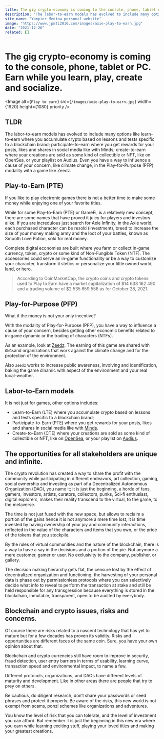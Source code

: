 ```yaml
---
title: The gig crypto-economy is coming to the console, phone, tablet or PC. Earn while you learn, play, create and socialize.
description: "The labor-to-earn models has evolved to include many options like learn-to-earn where you accumulate crypto based on lessons and tests specific to a blockchain brand; participate-to-earn where you get rewards for your posts, likes and shares in social media like with Minds; create-to-earn where your creations are sold as some kind of collectible or NFT, like on OpenSea, or your playlist on Audius. Also you have a way to influence a cause of your concern, like climate change, in the Play-for-Purpose (PFP) modality with a game like Zeedz."
site_name: "Yampier Medina personal website"
image: "https://www.jpmti2016.com/images/axie-play-to-earn.jpg"
date: "2021-12-26"
related: []
---
```


# The gig crypto-economy is coming to the console, phone, tablet or PC. Earn while you learn, play, create and socialize.

<Image
  alt={`Play to earn`}
  src={`/images/axie-play-to-earn.jpg`}
  width={1920}
  height={1080}
  priority
/>

## TLDR

The labor-to-earn models has evolved to include many options like learn-to-earn where you accumulate crypto based on lessons and tests
specific to a blockchain brand; participate-to-earn where you get rewards for your posts, likes and shares in social media like with Minds;
create-to-earn where your creations are sold as some kind of collectible or NFT, like on OpenSea, or your playlist on Audius. Even you have
a way to influence a cause of your concern, like climate change, in the Play-for-Purpose (PFP) modality with a game like Zeedz.

## Play-to-Earn (PTE)

If you like to play electronic games there is not a better time to make some money while enjoying one of your favorite titles.

While for some Play-to-Earn (PTE) or GameFi, is a relatively new concept, there are some names that have proved it juicy for players and
investors alike. If you are incredulous just search for Axie Infinity, in the Axie world, each purchased character can be resold
(investment), breed to increase the size of your money making army and the loot of your battles, known as Smooth Love Potion, sold
for real money.

Complete digital economies are built where you farm or collect in-game currency, token, crypto or some kind of Non-Fungible Token (NTF).
The accessories could serve an in-game functionality or be a way to customize your character, transform it stetics or personalize your
little owned world, land, or hero.

> According to CoinMarketCap, the crypto coins and crypto tokens used to Play to Earn have a market capitalization of $14 638 162 490
> and a trading volume of $2 535 659 558 as for October 28, 2021.

## Play-for-Purpose (PFP)

What if the money is not your only incentive?

With the modality of Play-for-Purpose (PFP), you have a way to influence a cause of your concern, besides getting other economic benefits
related to in-game dynamic or the trading of characters (NTFs).

As an example, look at [Zeedz](https://www.zeedz.io/). The earning of this game are shared with `ONGs`and organizations that work against
the climate change and for the protection of the environment.

Also `Zeedz` works to increase public awareness, involving and identification, baking the game dinamic with aspect of the environment and
your real local-weather.

## Labor-to-Earn models

It is not just for games, other options includes:

- Learn-to-Earn (LTE) where you accumulate crypto based on lessons and tests specific to a blockchain brand;
- Participate-to-Earn (PTE) where you get rewards for your posts, likes and shares in social media like with [Minds](https://www.minds.com/).
- Create-to-Earn (CTE) where your creations are sold as some kind of collectible or NFT, like on [OpenSea](https://opensea.io/), or your
  playlist on [Audius](https://audius.co/).

## The opportunities for all stakeholders are unique and infinite.

The crypto revolution has created a way to share the profit with the community while participating in different endeavors, art collection,
gaming, social ownership and investing as part of a Decentralized Autonomous Organization (DAO), you name it; it is just the beginning,
a horde of fans, gamers, investors, artists, curators, collectors, punks, Sci-fi enthusiast, digital explorers, makes their reality transcend to
the virtual, to the game, to the metaverse.

The time is not just fused with the new space, but allows to reclaim a portion of the gains
hence it is not anymore a mere time lost, it is time invested by having ownership of your joy and community interactions, reflected in
the value of the characters and items that you own, or the price of the tokens that you stockpile.

By the rules of virtual communities and the nature of the blockchain, there is a way to have a say in the decisions and a portion of the
pie. Not anymore a mere customer, gamer or user. No exclusivity to the company, publisher, or gallery.

The decision making hierarchy gets flat, the censure lost by the effect of decentralized organization and functioning, the harvesting of
your personal data is phase out by permissionless protocols where you can selectively decide what info to reveal to perform the transaction
at stake and still be held responsible for any transgression because everything is stored in the blockchain, inmutable, transparent,
open to be audited by everybody.

## Blockchain and crypto issues, risks and concerns.

Of course there are risks related to a nascent technology that has yet to mature but for a few decades has proven its validity. Risks and
opportunities are different faces of the same coin. Sure, you have your own opinion about that.

Blockchain and crypto currencies still have room to improve in security, fraud detection, user entry barriers in terms of usability,
learning curve, transaction speed and environmental impact, to name a few.

Different protocols, organizations, and DAOs have different levels of maturity and development. Like in other areas there are people that
try to prey on others.

Be cautious, do diligent research, don’t share your passwords or seed phrases and protect it properly. Be aware of the risks, this new
world is not exempt from scams, ponzi schemes like organizations and adventures.

You know the level of risk that you can tolerate, and the level of investment you can afford. But remember it is just the beginning in
this new era where you earn while learning exciting stuff, playing your loved titles and making your greatest creations.
